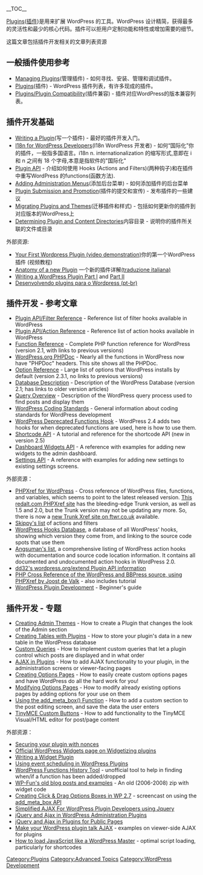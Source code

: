 {{Languages|
{{en|Plugin Resources}}
{{es|Recursos de Plugin}}
{{ja|Plugin Resources}}
{{zh-cn|插件资源集合}}
}}

__TOC__

[[Plugins]]([http://codex.wordpress.org/Plugins 插件])是用来扩展 WordPress 的工具。WordPress 设计精简，获得最多的灵活性和最少的核心代码。插件可以拒用户定制功能和特性或增加需要的细节。

这篇文章包括插件开发相关的文章列表资源

== 一般插件使用参考 ==

* [[Managing Plugins]](管理插件) - 如何寻找、安装、管理和调试插件。
* [[Plugins]](插件) - WordPress 插件列表，有许多现成的插件。
* [[Plugins/Plugin Compatibility]](插件兼容) - 插件对应WordPress的版本兼容列表。

== 插件开发基础 ==

* [[Writing a Plugin]](写一个插件) - 最好的插件开发入门。
* [[I18n for WordPress Developers]](I18n WordPress 开发者) - 如何“国际化”你的插件，一般指多国语言。i18n  n. internationalization 的缩写形式,意即在 i 和 n 之间有 18 个字母,本意是指软件的"国际化"
* [[Plugin API]] - 介绍如何使用 Hooks (Actions and Filters)(两种钩子)和在插件中重写WordPress 的functions(函数方法).
* [[Adding Administration Menus]](添加后台菜单) - 如何添加插件的后台菜单
* [[Plugin Submission and Promotion]](插件的提交和宣传) - 发布插件的一些建议
* [[Migrating Plugins and Themes]](迁移插件和样式) - 包括如何更新你的插件到对应版本的WordPress上
* [[Determining Plugin and Content Directories]]内容目录 - 说明你的插件所关联的文件或目录

外部资源:

* [http://markjaquith.wordpress.com/2006/03/04/wp-tutorial-your-first-wp-plugin/ Your First Wordpress Plugin (video demonstration)]你的第一个WordPress插件 (视频教程)
*[http://www.digitalramble.com/2006/06/06/34/ Anatomy of a new Plugin] 一个新的插件详解[http://pixline.net/2006/10/anatomia-di-un-plugin-wordpress/ (traduzione italiana)]
* [http://www.randypeterman.com/wordpress/index.php?p=597 Writing a WordPress Plugin Part I] and [http://www.randypeterman.com/wordpress/index.php?p=648 Part II]
* [http://www.rafaeldohms.com.br/2008/03/10/desenvolvendo-plugins-para-wordpress/pt/ Desenvolvendo plugins para o Wordpress (pt-br)]

== 插件开发 - 参考文章 ==

* [[Plugin API/Filter Reference]] - Reference list of filter hooks available in WordPress
* [[Plugin API/Action Reference]] - Reference list of action hooks available in WordPress
* [[Function Reference]] - Complete PHP function reference for WordPress (version 2.1, with links to previous versions)
* [http://phpdoc.wordpress.org/ WordPress.org PHPDoc] - Nearly all the functions in WordPress now have "PHPDoc" headers. This site shows all the PHPDoc.
* [[Option Reference]] - Large list of options that WordPress installs by default (version 2.3.1, no links to previous versions)
* [[Database Description]] - Description of the WordPress Database (version 2.1; has links to older version articles)
* [[Query Overview]] - Description of the WordPress query process used to find posts and display them
* [[WordPress Coding Standards]] - General information about coding standards for WordPress development
* [[WordPress Deprecated Functions Hook]] - WordPress 2.4 adds two hooks for when deprecated functions are used, here is how to use them.
* [[Shortcode API]] - A tutorial and reference for the shortcode API (new in version 2.5)
* [[Dashboard Widgets API]] - A reference with examples for adding new widgets to the admin dashboard.
* [[Settings API]] - A reference with examples for adding new settings to existing settings screens.

外部资源：

* [http://phpxref.com/xref/wordpress/ PHPXref for WordPress] - Cross reference of WordPress files, functions, and variables, which seems to point to the latest released version. [http://xref.redalt.com/ This redalt.com PHPXref site] has the bleeding-edge Trunk version, as well as 1.5 and 2.0, but the Trunk version may not be updating any more. So, there is now a [http://sandbox.ftwr.co.uk/wp/ new Trunk Xref site on ftwr.co.uk] available.
* [http://codex.wordpress.org/User:Skippy Skippy's list] of actions and filters
* [http://adambrown.info/p/wp_hooks WordPress Hooks Database], a database of all WordPress' hooks, showing which version they come from, and linking to the source code spots that use them
* [http://blog.taragana.com/index.php/archive/wordpress-2x-hooks-for-action-comprehensive-list-for-plugin-and-theme-developers/ Angsuman's list], a comprehensive listing of WordPress action hooks with documentation and source code location information. It contains all documented and undocumented action hooks in WordPress 2.0.
* [http://dd32.id.au/wordpressorg-plugin-information-api-docs/ dd32's wordpress.org/extend Plugin API information] 
* [http://xref.yoast.com/ PHP Cross Reference of the WordPress and BBPress source, using PHPXref by Joost de Valk] - also includes tutorial
* [http://www.prelovac.com/vladimir/wordpress-plugin-development-book WordPress Plugin Development] - Beginner's guide

== 插件开发 - 专题 ==

* [[Creating Admin Themes]] - How to create a Plugin that changes the look of the Admin section
* [[Creating Tables with Plugins]] - How to store your plugin's data in a new table in the WordPress database
* [[Custom Queries]] - How to implement custom queries that let a plugin control which posts are displayed and in what order
* [[AJAX in Plugins]] - How to add AJAX functionality to your plugin, in the administration screens or viewer-facing pages
* [[Creating Options Pages]] - How to easily create custom options pages and have WordPress do all the hard work for you!
* [[Modifying Options Pages]] - How to modify already existing options pages by adding options for your use on them
* [[Function Reference/add_meta_box|Using the add_meta_box() Function]] - How to add a custom section to the post editing screen, and save the data the user enters
* [[TinyMCE Custom Buttons]] - How to add functionality to the TinyMCE Visual/HTML editor for post/page content

外部资源：

* [http://markjaquith.wordpress.com/2006/06/02/wordpress-203-nonces/ Securing your plugin with nonces]
* [http://automattic.com/code/widgets/plugins/ Official WordPress Widgets page on Widgetizing plugins]
* [http://guff.szub.net/2006/04/06/my-widget-example-wordpress-widget/ Writing a Widget Plugin]
* [http://blog.slaven.net.au/archives/2007/02/01/timing-is-everything-scheduling-in-wordpress/ Using event scheduling in WordPress Plugins]
* [http://planetozh.com/projects/wordpress-functions-history/ WordPress Functions History Tool] - unofficial tool to help in finding when/if a function has been added/dropped
* [http://wp-fun.co.uk/wp-content/uploads/wp-plugins.zip WP-Fun's old blog posts and examples] - An old (2006-2008) zip with widget code
* [http://www.techlyzer.com/2008/11/creating-click-drag-options-boxes-in-wp-27/ Creating Click & Drag Options Boxes in WP 2.7] - screencast on using the [[Function_Reference/add_meta_box|add_meta_box API]]
* [http://amiworks.co.in/talk/simplified-ajax-for-wordpress-plugin-developers-using-jquery/ Simplified AJAX For WordPress Plugin Developers using Jquery]
* [http://xplus3.net/2008/10/16/jquery-and-ajax-in-wordpress-plugins-administration-pages/ jQuery and Ajax in WordPress Administration Plugins]
* [http://xplus3.net/2008/10/27/jquery-and-ajax-in-wordpress-plugins-public-pages/ jQuery and Ajax in Plugins for Public Pages]
* [http://ocaoimh.ie/2008/11/01/make-your-wordpress-plugin-talk-ajax/ Make your WordPress plugin talk AJAX] - examples on viewer-side AJAX for plugins
* [http://scribu.net/wordpress/optimal-script-loading.html How to load JavaScript like a WordPress Master] - optimal script loading, particularly for shortcodes

[[Category:Plugins]]
[[Category:Advanced Topics]]
[[Category:WordPress Development]]

{{zh-cn:Stub}}